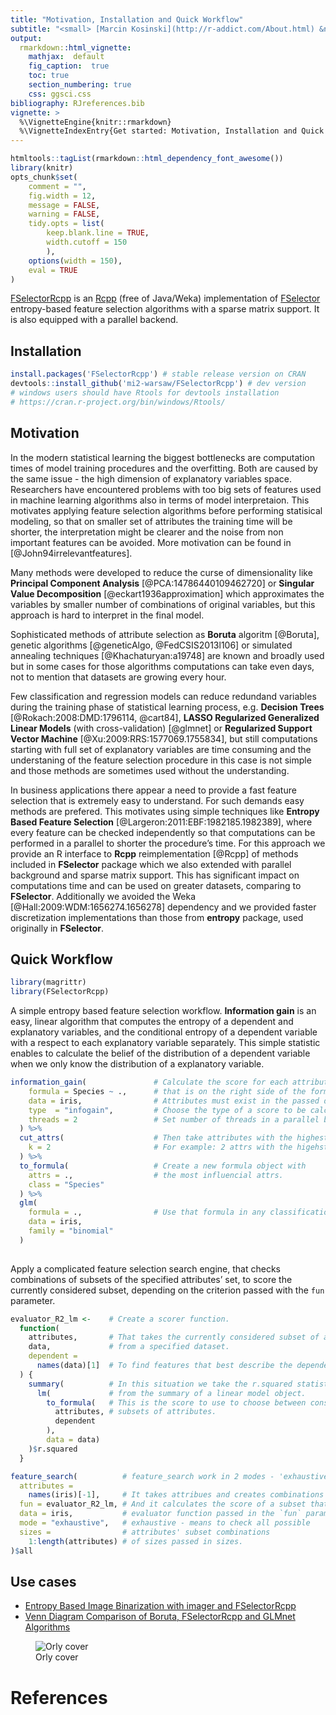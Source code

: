 ```yaml
---
title: "Motivation, Installation and Quick Workflow"
subtitle: "<small> [Marcin Kosinski](http://r-addict.com/About.html) &nbsp;&nbsp;<a href='https://stackoverflow.com/users/3857701'><i class='fa fa-stack-overflow'></i></a>&nbsp;&nbsp;<a href='http://r-addict.com'><i class='fa fa-comment'></i></a>&nbsp;&nbsp;<a href='https://github.com/MarcinKosinski'><i class='fa fa-github'></i></a>&nbsp;&nbsp;<a href='mailto:m.p.kosinski@gmail.com'><i class='fa fa-envelope-o'></i></a> <br> [Zygmunt Zawadzki](http://www.zstat.pl/) &nbsp;&nbsp;<a href='http://www.zstat.pl/'><i class='fa fa-comment'></i></a>&nbsp;&nbsp;<a href='https://github.com/zzawadz'><i class='fa fa-github'></i></a>&nbsp;&nbsp;<a href='mailto:zygmunt@zstat.pl'><i class='fa fa-envelope-o'></i></a></small><br>"
output:
  rmarkdown::html_vignette:
    mathjax:  default
    fig_caption:  true
    toc: true
    section_numbering: true
    css: ggsci.css
bibliography: RJreferences.bib
vignette: >
  %\VignetteEngine{knitr::rmarkdown}
  %\VignetteIndexEntry{Get started: Motivation, Installation and Quick Workflow}
---
```


```r
htmltools::tagList(rmarkdown::html_dependency_font_awesome())
library(knitr)
opts_chunk$set(
    comment = "",
    fig.width = 12,
    message = FALSE,
    warning = FALSE,
    tidy.opts = list(
        keep.blank.line = TRUE,
        width.cutoff = 150
        ),
    options(width = 150),
    eval = TRUE
)
```

[FSelectorRcpp](http://mi2-warsaw.github.io/FSelectorRcpp/) is an [Rcpp](https://CRAN.R-project.org/package=Rcpp) (free of Java/Weka) implementation of [FSelector](https://CRAN.R-project.org/package=FSelector) entropy-based feature selection algorithms with a sparse matrix support. It is also equipped with a parallel backend.

## Installation

```r
install.packages('FSelectorRcpp') # stable release version on CRAN
devtools::install_github('mi2-warsaw/FSelectorRcpp') # dev version
# windows users should have Rtools for devtools installation
# https://cran.r-project.org/bin/windows/Rtools/
```

## Motivation

In the modern statistical learning the biggest bottlenecks are computation times of model training procedures and the overfitting. Both are caused by the same issue - the high dimension of explanatory variables space. Researchers have encountered problems with too big sets of features used in machine learning algorithms also in terms of model interpretaion. This motivates applying feature selection algorithms before performing statisical modeling, so that on smaller set of attributes the training time will be shorter, the interpretation might be clearer and the noise from non important features can be avoided. More motivation can be found in [@John94irrelevantfeatures].

Many methods were developed to reduce the curse of dimensionality like **Principal Component Analysis** [@PCA:14786440109462720] or **Singular Value Decomposition** [@eckart1936approximation] which approximates the variables by smaller number of combinations of original variables, but this approach is hard to interpret in the final model. 

Sophisticated methods of attribute selection as **Boruta** algoritm [@Boruta], genetic algorithms [@geneticAlgo, @FedCSIS2013l106] or simulated annealing techniques [@Khachaturyan:a19748] are known and broadly used but in some cases for those algorithms computations can take even days, not to mention that datasets are growing every hour.

Few classification and regression models can reduce redundand variables during the training phase of statistical learning process, e.g. **Decision Trees** [@Rokach:2008:DMD:1796114, @cart84], **LASSO Regularized Generalized Linear Models** (with cross-validation) [@glmnet] or **Regularized Support Vector Machine** [@Xu:2009:RRS:1577069.1755834], but still computations starting with full set of explanatory variables are time consuming and the understaning of the feature selection procedure in this case is not simple and those methods are sometimes used without the understanding.

In business applications there appear a need to provide a fast feature selection that is extremely easy to understand. For such demands easy methods are prefered. This motivates using simple techniques like **Entropy Based Feature Selection** [@Largeron:2011:EBF:1982185.1982389], where every feature can be checked independently so that computations can be performed in a parallel to shorter the procedure's time. For this approach we provide an R interface to **Rcpp** reimplementation [@Rcpp] of methods included in **FSelector** package which we also extended with parallel background and sparse matrix support. This has significant impact on computations time and can be used on greater datasets, comparing to **FSelector**. Additionally we avoided the Weka [@Hall:2009:WDM:1656274.1656278] dependency and we provided faster discretization implementations than those from **entropy** package, used originally in **FSelector**.

## Quick Workflow

```r
library(magrittr)
library(FSelectorRcpp)
```

A simple entropy based feature selection workflow. **Information gain** is an easy, linear algorithm that computes the entropy of a dependent and explanatory variables, and the conditional entropy of a dependent variable with a respect to each explanatory variable separately. This simple statistic enables to calculate the belief of the distribution of a dependent variable when we only know the distribution of a explanatory variable.

```r
information_gain(               # Calculate the score for each attribute
    formula = Species ~ .,      # that is on the right side of the formula.
    data = iris,                # Attributes must exist in the passed data.
    type  = "infogain",         # Choose the type of a score to be calculated.
    threads = 2                 # Set number of threads in a parallel backend.
  ) %>%                          
  cut_attrs(                    # Then take attributes with the highest rank.
    k = 2                       # For example: 2 attrs with the higehst rank.
  ) %>%                         
  to_formula(                   # Create a new formula object with 
    attrs = .,                  # the most influencial attrs.
    class = "Species"           
  ) %>%
  glm(
    formula = .,                # Use that formula in any classification algorithm.
    data = iris,                
    family = "binomial"         
  )
  
```

Apply a complicated feature selection search engine, that checks combinations of subsets of the specified attributes' set, to score the currently considered subset, depending on the criterion passed with the `fun` parameter.

```r
evaluator_R2_lm <-    # Create a scorer function.
  function(
    attributes,       # That takes the currently considered subset of attributes
    data,             # from a specified dataset.
    dependent = 
      names(data)[1]  # To find features that best describe the dependent variable.
  ) {
    summary(          # In this situation we take the r.squared statistic
      lm(             # from the summary of a linear model object.
        to_formula(   # This is the score to use to choose between considered 
          attributes, # subsets of attributes.
          dependent
        ),
        data = data)
    )$r.squared
  }

feature_search(          # feature_search work in 2 modes - 'exhaustive' and 'greedy'
  attributes = 
    names(iris)[-1],     # It takes attribues and creates combinations of it's subsets.
  fun = evaluator_R2_lm, # And it calculates the score of a subset that depends on the 
  data = iris,           # evaluator function passed in the `fun` parameter.
  mode = "exhaustive",   # exhaustive - means to check all possible 
  sizes =                # attributes' subset combinations 
    1:length(attributes) # of sizes passed in sizes.
)$all
```

## Use cases

- [Entropy Based Image Binarization with imager and FSelectorRcpp](http://r-addict.com/2017/01/08/Entropy-Based-Image-Binarization.html)
- [Venn Diagram Comparison of Boruta, FSelectorRcpp and GLMnet Algorithms](http://www.r-bloggers.com/venn-diagram-comparison-of-boruta-fselectorrcpp-and-glmnet-algorithms/)

![Orly cover](figures/o_rly.png)

# References
